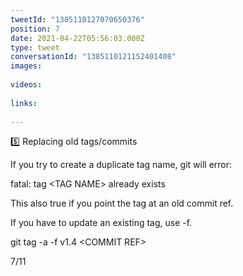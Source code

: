 ```yaml
---
tweetId: "1385110127070650376"
position: 7
date: 2021-04-22T05:56:03.000Z
type: tweet
conversationId: "1385110121152401408"
images:
  
videos:
  
links:
  
---
```

5️⃣ Replacing old tags/commits

If you try to create a duplicate tag name, git will error:

fatal: tag &lt;TAG NAME&gt; already exists

This also true if you point the tag at an old commit ref.

If you have to update an existing tag, use -f.

git tag -a -f v1.4 &lt;COMMIT REF&gt;

7/11
